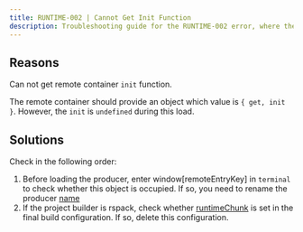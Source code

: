 ```yaml
---
title: RUNTIME-002 | Cannot Get Init Function
description: Troubleshooting guide for the RUNTIME-002 error, where the 'init' function is missing from the remote container.
---
```



<ErrorCodeTitle code='RUNTIME-002'/>


## Reasons

Can not get remote container `init` function.

The remote container should provide an object which value is `{ get, init }`. However, the `init` is `undefined` during this load.

## Solutions

Check in the following order:

1. Before loading the producer, enter window[remoteEntryKey] in `terminal` to check whether this object is occupied. If so, you need to rename the producer [name](../../../configure/name#name)
2. If the project builder is rspack, check whether [runtimeChunk](https://rspack.dev/config/optimization#optimizationruntimechunk) is set in the final build configuration. If so, delete this configuration.
